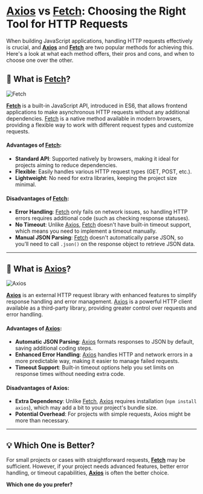 # [Axios](https://axios-http.com/docs/intro) vs [Fetch](https://developer.mozilla.org/en-US/docs/Web/API/Fetch_API): Choosing the Right Tool for HTTP Requests

When building JavaScript applications, handling HTTP requests effectively is crucial, and **[Axios](https://axios-http.com/docs/intro)** and **[Fetch](https://developer.mozilla.org/en-US/docs/Web/API/Fetch_API)** are two popular methods for achieving this. Here's a look at what each method offers, their pros and cons, and when to choose one over the other.

## 🔹 What is [Fetch](https://developer.mozilla.org/en-US/docs/Web/API/Fetch_API)?

![Fetch](/images/blog/fetch.png)

**[Fetch](https://developer.mozilla.org/en-US/docs/Web/API/Fetch_API)** is a built-in JavaScript API, introduced in ES6, that allows frontend applications to make asynchronous HTTP requests without any additional dependencies.
[Fetch](https://developer.mozilla.org/en-US/docs/Web/API/Fetch_API) is a native method available in modern browsers, providing a flexible way to work with different request types and customize requests.

#### Advantages of [Fetch](https://developer.mozilla.org/en-US/docs/Web/API/Fetch_API):

- **Standard API**: Supported natively by browsers, making it ideal for projects aiming to reduce dependencies.
- **Flexible**: Easily handles various HTTP request types (GET, POST, etc.).
- **Lightweight**: No need for extra libraries, keeping the project size minimal.

#### Disadvantages of [Fetch](https://developer.mozilla.org/en-US/docs/Web/API/Fetch_API):

- **Error Handling**: [Fetch](https://developer.mozilla.org/en-US/docs/Web/API/Fetch_API) only fails on network issues, so handling HTTP errors requires additional code (such as checking response statuses).
- **No Timeout**: Unlike [Axios](https://axios-http.com/docs/intro), [Fetch](https://developer.mozilla.org/en-US/docs/Web/API/Fetch_API) doesn't have built-in timeout support, which means you need to implement a timeout manually.
- **Manual JSON Parsing**: [Fetch](https://developer.mozilla.org/en-US/docs/Web/API/Fetch_API) doesn't automatically parse JSON, so you’ll need to call `.json()` on the response object to retrieve JSON data.

---

## 🔹 What is [Axios](https://axios-http.com/docs/intro)?

![Axios](/images/blog/axios.jpeg)

**[Axios](https://axios-http.com/docs/intro)** is an external HTTP request library with enhanced features to simplify response handling and error management.
[Axios](https://axios-http.com/docs/intro) is a powerful HTTP client available as a third-party library, providing greater control over requests and error handling.

#### Advantages of [Axios](https://axios-http.com/docs/intro):

- **Automatic JSON Parsing**: [Axios](https://axios-http.com/docs/intro) formats responses to JSON by default, saving additional coding steps.
- **Enhanced Error Handling**: [Axios](https://axios-http.com/docs/intro) handles HTTP and network errors in a more predictable way, making it easier to manage failed requests.
- **Timeout Support**: Built-in timeout options help you set limits on response times without needing extra code.

#### Disadvantages of Axios:

- **Extra Dependency**: Unlike [Fetch](https://developer.mozilla.org/en-US/docs/Web/API/Fetch_API), [Axios](https://axios-http.com/docs/intro) requires installation (`npm install axios`), which may add a bit to your project's bundle size.
- **Potential Overhead**: For projects with simple requests, Axios might be more than necessary.

---

## 💡 Which One is Better?

For small projects or cases with straightforward requests, **[Fetch](https://developer.mozilla.org/en-US/docs/Web/API/Fetch_API)** may be sufficient. However, if your project needs advanced features, better error handling, or timeout capabilities, **[Axios](https://axios-http.com/docs/intro)** is often the better choice.

**Which one do you prefer?**

